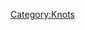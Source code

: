 {{Gallery
|title=Butterfly or harness loop
|width=180
|height=135
|padding=5
|lines=0
|align=center
|Image:DSCF0030.jpg|
|Image:DSCF0031.jpg|
|Image:DSCF0032.jpg|
|Image:DSCF0033.jpg|
|Image:DSCF0034.jpg|
|Image:DSCF0035.jpg|
}}


[[Category:Knots]]